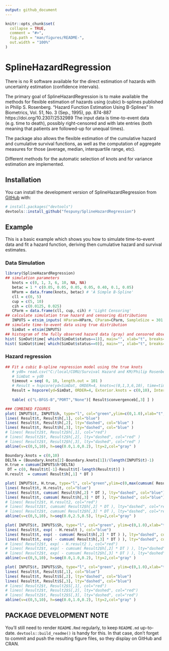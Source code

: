 ```yaml
---
output: github_document
---
```


<!-- README.md is generated from README.Rmd. Please edit that file -->

```r
knitr::opts_chunk$set(
  collapse = TRUE,
  comment = "#>",
  fig.path = "man/figures/README-",
  out.width = "100%"
)
```

# SplineHazardRegression

<!-- badges: start -->
<!-- badges: end -->

There is no R software available for the direct estimation of hazards with uncertainty estimation (confidence intervals).

The primary goal of SplineHazardRegression is to make available the methods 
for flexible estimation of hazards using (cubic) b-splines published in 
    Philip S. Rosenberg. "Hazard Function Estimation Using B-Splines"
    In Biometrics, Vol. 51, No. 3 (Sep., 1995), pp. 874-887
    https://doi.org/10.2307/2532989
The input data is time-to-event data (e.g. time to death), possibly right-censored and with late entries (both meaning that patients are followed-up for unequal times).

The package also allows the flexible estimation of the cumulative hazard and cumulative survival functions, as well as the computation of aggregate measures for those (average, median, interquartile range, etc). 

Different methods for the automatic selection of knots and for variance estimation are implemented.

## Installation

You can install the development version of SplineHazardRegression from [GitHub](https://github.com/) with:

``` r
# install.packages("devtools")
devtools::install_github("fespuny/SplineHazardRegression")
```

## Example

This is a basic example which shows you how to simulate time-to-event data and fit a hazard function, deriving then cumulative hazard and survival estimates.

### Data Simulation

```r
library(SplineHazardRegression)
## simulation parameters
   knots = c(0, 1, 3, 6, 10, NA, NA)
   betac = 1 * c(0.05, 0.05, 0.05, 0.05, 0.40, 0.1, 0.05)
   HParm = data.frame(knots, betac) # 'A Simple B-Spline'
   cll = c(0, 5)
   cup = c(5, 10)
   cih = c(0.0125, 0.025)
   CParm = data.frame(cll, cup, cih) # 'Light Censoring'
## calculate simulation true hazard and censoring distributions
   INPUTS = etsim_inputs( HParam=HParm, CParam=CParm, SampleSize = 301 )
## simulate time-to-event data using true distribution
   SimDat = etsim(INPUTS)
## histogram of the fully observed hazard data (gray) and censored observations (light blue)
hist( SimDat$time[ which(SimDat$status==1)], main="", xlab="t", breaks="Freedman-Diaconis", xlim=c(0,10) )
hist( SimDat$time[ which(SimDat$status==0)], main="", xlab="t", breaks="Freedman-Diaconis", xlim=c(0,10),add=TRUE, col=rgb(173,216,230,max=255,alpha=100) )

```

### Hazard regression

```r
## Fit a cubic B-spline regression model using the true knots
   # yd0= read.csv("C:/local/CORU/Survival Hazard and KM/Philip Rosenberg papers and code/matlab v1 PR/Dataset1.csv", header = F, col.names = c("time","status") )
   # SimDat = yd0
   timeout = seq( 0, 10, length.out = 101 )
   # Result = hspcore(yd=SimDat, ORDER=4, knots=c(0,1,3,6,10), time=timeout, Bootstrap = 120, verbose=FALSE )   
   Result = hspcore(yd=SimDat, ORDER=4, Exterior.knots = c(0,10), Interior.knots=NULL, SelectBestKnots = TRUE, time=timeout, Bootstrap = 220, verbose=FALSE )  
   
   table( c("L-BFGS-B","PORT","None")[ Result$convergenceb[,3] ] )
```

```r
### COMBINED FIGURES
plot( INPUTS$t, INPUTS$h, type="l", col="green",ylim=c(0,1.0),xlab="t",ylab="event hazard rate",bty="n")
lines( Result$t, Result$h[,1], col="blue")
lines( Result$t, Result$h[,2], lty="dashed", col="blue" )
lines( Result$t, Result$h[,3], lty="dashed", col="blue" )
# lines( Result2$t, Result2$h[,1], col="red")
# lines( Result2$t, Result2$h[,2], lty="dashed", col="red" )
# lines( Result2$t, Result2$h[,3], lty="dashed", col="red" )
abline(v=c(0,5,10), h=seq(0.0,1.0,0.2), lty=2,col="gray" )

Boundary.knots = c(0,10)
DELTA = (Boundary.knots[2]-Boundary.knots[1])/(length(INPUTS$t)-1)
H.true = cumsum(INPUTS$h*DELTA)
 DT = c(0, Result$t[-1]-Result$t[-length(Result$t)] ) 
H.result  = cumsum( Result$h[,1] * DT )

plot( INPUTS$t, H.true, type="l", col="green",ylim=c(0,max(cumsum( Result$h[,3] * DT ))), xlab="t",ylab="Cumulative Hazard",bty="n")
lines( Result$t, H.result, col="blue")
lines( Result$t, cumsum( Result$h[,2] * DT ), lty="dashed", col="blue")
lines( Result$t, cumsum( Result$h[,3] * DT ), lty="dashed", col="blue")
# lines( Result2$t, H.result2, col="red")
# lines( Result2$t, cumsum( Result2$h[,2] * DT ), lty="dashed", col="red")
# lines( Result2$t, cumsum( Result2$h[,3] * DT ), lty="dashed", col="red")
abline(v=c(0,5,10), h=seq(0.0,2.5,0.5), lty=2,col="gray" )

plot( INPUTS$t, INPUTS$Sh, type="l", col="green", ylim=c(0,1.0),xlab="t",ylab= "Survival Probability [exp(-H)]",bty="n")
lines( Result$t, exp( - H.result ), col="blue")
lines( Result$t, exp( - cumsum( Result$h[,2] * DT ) ), lty="dashed", col="blue")
lines( Result$t, exp( - cumsum( Result$h[,3] * DT ) ), lty="dashed", col="blue")
# lines( Result2$t, exp( - H.result2 ), col="red")
# lines( Result2$t, exp( - cumsum( Result2$h[,2] * DT ) ), lty="dashed", col="red")
# lines( Result2$t, exp( - cumsum( Result2$h[,3] * DT ) ), lty="dashed", col="red")
abline(v=c(0,5,10), h=seq(0.0,1.0,0.2), lty=2,col="gray" )

plot( INPUTS$t, INPUTS$Sh, type="l", col="green", ylim=c(0,1.0),xlab="t",ylab="CV Survival Probability",bty="n")
lines( Result$t, Result$S[,1], col="blue")
lines( Result$t, Result$S[,2], lty="dashed", col="blue")
lines( Result$t, Result$S[,3], lty="dashed", col="blue")
# lines( Result2$t, Result2$S[,1], col="red")
# lines( Result2$t, Result2$S[,2], lty="dashed", col="red")
# lines( Result2$t, Result2$S[,3], lty="dashed", col="red")
abline(v=c(0,5,10), h=seq(0.0,1.0,0.2), lty=2,col="gray" )
```


## PACKAGE DEVELOPMENT NOTE

You'll still need to render `README.Rmd` regularly, to keep `README.md` up-to-date. `devtools::build_readme()` is handy for this.
In that case, don't forget to commit and push the resulting figure files, so they display on GitHub and CRAN.
